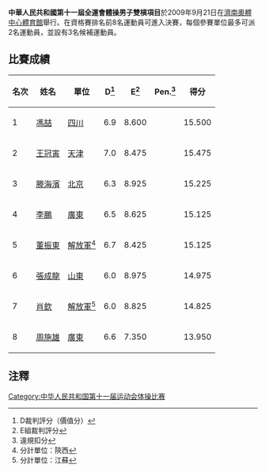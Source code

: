 '''中華人民共和國第十一屆全運會體操男子雙槓項目'''於2009年9月21日在[[濟南奧體中心體育館|濟南奧體中心體育館]]舉行。在資格賽排名前8名運動員可進入決賽，每個參賽單位最多可派2名運動員，並設有3名候補運動員。

==比賽成績==
{| class="wikitable sortable" style="text-align:center; font-size: small;"
!名次||姓名||單位||D<ref>D裁判評分（價值分）</ref>||E<ref>E組裁判評分</ref>||Pen.<ref>違規扣分</ref>||得分
|- bgcolor="gold"
|1||align=left| [[冯喆_(体操运动员)|馮喆]]||[[四川|四川]]||6.9||8.600||||15.500
|- bgcolor="silver"
|2||align=left| [[王冠寅|王冠寅]]||[[天津|天津]]||7.0||8.475||||15.475
|- bgcolor="cc9966" 
|3||align=left| [[滕海濱|滕海濱]]||[[北京|北京]]||6.3||8.925||||15.225
|-
|4||align=left| [[李鵬_(體操運動員)|李鵬]]||[[廣東|廣東]]||6.5||8.625||||15.125
|-
|5||align=left| [[董振東|董振東]]||[[解放軍|解放軍]]<ref>分計單位：陝西</ref>||6.7||8.425||||15.125
|-
|6||align=left| [[張成龍|張成龍]]||[[山東|山東]]||6.0||8.975||||14.975
|-
|7||align=left| [[肖欽|肖欽]]||[[解放軍|解放軍]]<ref>分計單位：江蘇</ref>||6.0||8.825||||14.825
|-
|8||align=left| [[周施雄|周施雄]]||[[廣東|廣東]]||6.6||7.350||||13.950
|}

==注釋==
<div class="references-small">
<references />
</div>

[[Category:中华人民共和国第十一届运动会体操比赛|Category:中华人民共和国第十一届运动会体操比赛]]